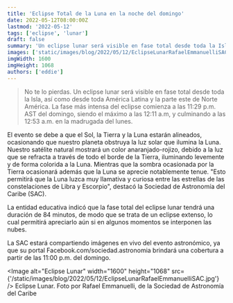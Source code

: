 ```yaml
---
title: 'Eclipse Total de la Luna en la noche del domingo'
date: 2022-05-12T08:00:00Z
lastmod: '2022-05-12'
tags: ['eclipse', 'lunar']
draft: false
summary: 'Un eclipse lunar será visible en fase total desde toda la Isla, así como desde toda América Latina y la parte este de Norte América.'
images: ['static/images/blog/2022/05/12/EclipseLunarRafaelEmmanuelliSAC.jpg']
imgWidth: 1600
imgHeight: 1068
authors: ['eddie']
---
```


> No te lo pierdas. Un eclipse lunar será visible en fase total desde toda la Isla, así como desde toda América Latina y la parte este de Norte América. La fase más intensa del eclipse comienza a las 11:29 p.m. AST del domingo, siendo el máximo a las 12:11 a.m, y culminando a las 12:53 a.m. en la madrugada del lunes.

El evento se debe a que el Sol, la Tierra y la Luna estarán alineados, ocasionando que nuestro planeta obstruya la luz solar que ilumina la Luna. Nuestro satélite natural mostrará un color anaranjado-rojizo, debido a la luz que se refracta a través de todo el borde de la Tierra, iluminando levemente y de forma colorida a la Luna. Mientras que la sombra ocasionada por la Tierra ocasionará además que la Luna se aprecie notablemente tenue. "Esto permitirá que la Luna luzca muy llamativa y curiosa entre las estrellas de las constelaciones de Libra y Escorpio", destacó la Sociedad de Astronomía del Caribe (SAC).

La entidad educativa indicó que la fase total del eclipse lunar tendrá una duración de 84 minutos, de modo que se trata de un eclipse extenso, lo cual permitirá apreciarlo aún si en algunos momentos se interponen las nubes.

La SAC estará compartiendo imágenes en vivo del evento astronómico, ya que su portal Facebook.com/sociedad.astronomia brindará una cobertura a partir de las 11:00 p.m. del domingo.

<Image
  alt="Eclipse Lunar"
  width="1600"
  height="1068"
  src={'/static/images/blog/2022/05/12/EclipseLunarRafaelEmmanuelliSAC.jpg'}
/>
<ImageCaption>
  Eclipse Lunar. Foto por Rafael Emmanuelli, de la Sociedad de Astronomía del Caribe
</ImageCaption>
